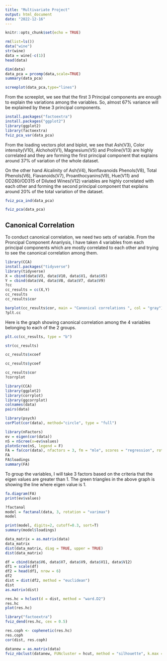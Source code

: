 ```yaml
---
title: "Multivariate Project"
output: html_document
date: "2022-12-16"
---
```


```r
knitr::opts_chunk$set(echo = TRUE)
```

```r
rm(list=ls())
data("wine")
str(wine)
data = wine[-c(1)]
head(data)
```

```r
dim(data)
data_pca = prcomp(data,scale=TRUE)
summary(data_pca)
```


```r
screeplot(data_pca,type="lines")
```


From the screeplot, we see that the first 3 Principal components are enough to explain the variations among the variables. So, almost 67% variance will be explained by these 3 principal components. 


```r
install.packages("factoextra")
install.packages("ggplot2")
library(ggplot2)
library(factoextra)
fviz_pca_var(data_pca)
```

From the loading vectors plot and biplot, we see that Ash(V3), Color intensity(V10), Alchohol(V1), Magnesium(V5) and Proline(V13) are highly correlated and they are forming the first principal component that explains around 37% of variation of the whole dataset. 

On the other hand Alcalinity of Ash(V4), Nonflavanoids Phenols(V8), Total Phenols(V6), Flavanoids(V7), Proanthocyanins(V9), Hue(V11) and OD280/OD315 of Diluted Wines(V12) variables are highly correlated with each other and forming the second principal component that explains around 20% of the total variation of the dataset. 


```r
fviz_pca_ind(data_pca)
```

```r
fviz_pca(data_pca)
```

## Canonical Correlation 

To conduct canonical correlation, we need two sets of variable. From the Proncipal Component Ananlysis, I have taken 4 variables from each principal components which are mostly correlated to each other and trying to see the canonical correlation among them. 

```r
library(CCA)
install.packages("tidyverse")
library(tidyverse)
X = cbind(data$V3, data$V10, data$V1, data$V5)
Y = cbind(data$V4, data$V8, data$V7, data$V9)
?cc
cc_results = cc(X,Y)
cc_results
cc_results$cor
```

```r
barplot(cc_results$cor, main = "Canonical correlations ", col = "gray")
?plt.cc
```


Here is the graph showing canonical correlation among the 4 variables belonging to each of the 2 groups.  


```r
plt.cc(cc_results, type = "b")
```


```r
str(cc_results)
```

```r
cc_results$xcoef
```

```r
cc_results$ycoef
```

```r
cc_results$cor
?corrplot
```

```r
library(CCA)
library(ggplot2)
library(corrplot)
library(ggcorrplot)
colnames(data)
pairs(data)
```


```r
library(psych)
corPlot(cor(data), method="circle", type = "full")
```

```r
library(nFactors)
ev = eigen(cor(data))
nS = nScree(x=ev$values)
plotnScree(nS, legend = F)
FA = fa(cor(data), nfactors = 3, fm = "mle", scores = "regression", rotate = "oblimin")
FA
FA$loadings
summary(FA)
```


To group the variables, I will take 3 factors based on the criteria that the eigen values are greater than 1. The green triangles in the above graph is showing the line where eigen value is 1. 


```r
fa.diagram(FA)
print(ev$values)
```


```r
?factanal
model = factanal(data, 3, rotation = "varimax")
model
```


```r
print(model, digits=2, cutoff=0.3, sort=T)
summary(model$loadings)
```


```r
data_matrix = as.matrix(data)
data_matrix
dist(data_matrix, diag = TRUE, upper = TRUE)
dist(data_matrix)
```

```r
df = cbind(data$V6, data$V7, data$V9, data$V11, data$V12)
df1 = scale(df)
df2 = head(df1, nrow = 6)
df2
dist = dist(df2, method = "euclidean")
dist
as.matrix(dist)
```

```r
res.hc = hclust(d = dist, method = "ward.D2")
res.hc
plot(res.hc)
```

```r
library("factoextra")
fviz_dend(res.hc, cex = 0.5)
```

```r
res.coph <- cophenetic(res.hc)
res.coph
cor(dist, res.coph)
```

```r
datanew = as.matrix(data)
fviz_nbclust(datanew, FUNcluster = hcut, method = "silhouette", k.max = 10)
```

















































